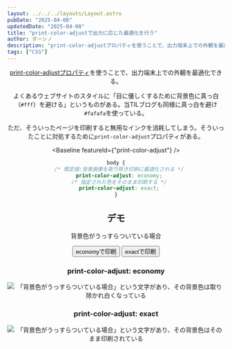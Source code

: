 ```yaml
---
layout: ../../../layouts/Layout.astro
pubDate: "2025-04-08"
updatedDate: "2025-04-08"
title: "print-color-adjustで出力に応じた最適化を行う"
author: ダーシノ
description: "print-color-adjustプロパティを使うことで、出力端末上での外観を最適化できる。よくあるウェブサイトのスタイルに「目に優しくするために背景色に真っ白（#fff）を避ける」というものがある。当TILブログも同様に真っ白を避け#fafafaを使っている。ただ、そういったページを印刷すると無用なインクを消耗してしまう。そういったことに対処するためにprint-color-adjustプロパティがある。"
tags: ["CSS"]
---
```



<Header {...frontmatter} />

[print-color-adjustプロパティ](https://developer.mozilla.org/en-US/docs/Web/CSS/print-color-adjust)を使うことで、出力端末上での外観を最適化できる。

よくあるウェブサイトのスタイルに「目に優しくするために背景色に真っ白（`#fff`）を避ける」というものがある。当TILブログも同様に真っ白を避け`#fafafa`を使っている。

ただ、そういったページを印刷すると無用なインクを消耗してしまう。そういったことに対処するために`print-color-adjust`プロパティがある。

<Baseline featureId={"print-color-adjust"} />

```css
body {
  /* 既定値:背景画像を取り除き印刷に最適化される */
  print-color-adjust: economy;
  /* 指定された色をそのまま印刷する */
  print-color-adjust: exact;
}
```

## デモ

<style>{`
#demo p {
  background-color: #aaa;
}
`}</style>

<script>{`
function printAdjust(mode) {
  const demo = document.querySelector('#demo')
  demo.style.printColorAdjust = mode
  print()
}
`}</script>

<section id="demo">
  <p>背景色がうっすらついている場合</p>

  <button type="button" onclick="printAdjust('economy')">economyで印刷</button>
  <button type="button" onclick="printAdjust('exact')">exactで印刷</button>
</section>

### print-color-adjust: economy

![「背景色がうっすらついている場合」という文字があり、その背景色は取り除かれ白くなっている](./_economy.png)

### print-color-adjust: exact

![「背景色がうっすらついている場合」という文字があり、その背景色はそのまま印刷されている](./_exact.png)
